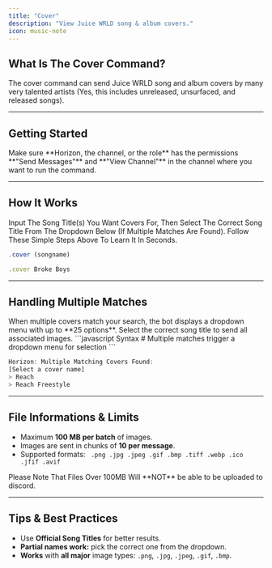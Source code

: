 ---
title: "Cover"
description: "View Juice WRLD song & album covers."
icon: music-note
---

## What Is The Cover Command?

The cover command can send Juice WRLD song and album covers by many very talented artists (Yes, this includes unreleased, unsurfaced, and released songs). 

---

## Getting Started

<Steps>
    <Step title="Ensure Permissions">
        <Info>
            Make sure **Horizon, the channel, or the role** has the permissions **"Send Messages"** and **"View Channel"** in the channel where you want to run the command.
        </Info>
    </Step>
</Steps>

---

## How It Works
<Info>Input The Song Title(s) You Want Covers For, Then Select The Correct Song Title From The Dropdown Below (If Multiple Matches Are Found).</Info>
<Tip>Follow These Simple Steps Above To Learn It In Seconds.</Tip>
<CodeGroup>
```javascript Syntax
.cover (songname)
```

```javascript Example
.cover Broke Boys
```
</CodeGroup>

---

## Handling Multiple Matches

<Info title="Multiple Covers Found">
When multiple covers match your search, the bot displays a dropdown menu with up to **25 options**.  
Select the correct song title to send all associated images.
</Info>

<CodeGroup>
```javascript Syntax
# Multiple matches trigger a dropdown menu for selection
```

```javascript Example
Horizon: Multiple Matching Covers Found:
[Select a cover name]
> Reach
> Reach Freestyle
```
</CodeGroup>

---

## File Informations & Limits

- Maximum **100 MB per batch** of images.  
- Images are sent in chunks of **10 per message**.  
- Supported formats: ```
.png
.jpg
.jpeg
.gif
.bmp
.tiff
.webp
.ico
.jfif
.avif```

<Warning title="File Size Exceeded">
Please Note That Files Over 100MB Will **NOT** be able to be uploaded to discord.
</Warning>

---

## Tips & Best Practices

- Use **Official Song Titles** for better results.  
- **Partial names work:** pick the correct one from the dropdown.  
- **Works** with **all major** image types: `.png`, `.jpg`, `.jpeg`, `.gif`, `.bmp`.  

